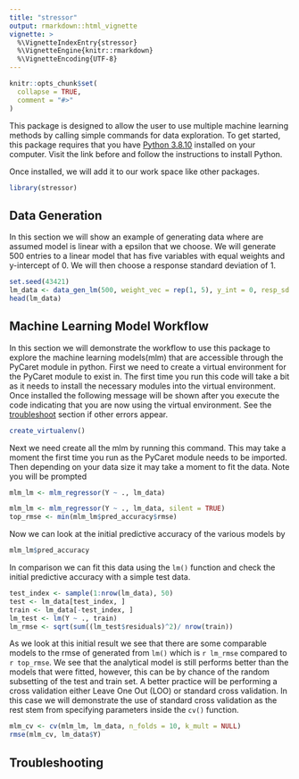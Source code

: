 ```yaml
---
title: "stressor"
output: rmarkdown::html_vignette
vignette: >
  %\VignetteIndexEntry{stressor}
  %\VignetteEngine{knitr::rmarkdown}
  %\VignetteEncoding{UTF-8}
---
```


```r
knitr::opts_chunk$set(
  collapse = TRUE,
  comment = "#>"
)
```

This package is designed to allow the user to use multiple machine learning 
methods by calling simple commands for data exploration. To get started, this 
package requires that you have <a href = https://www.python.org/downloads/release/python-3810/>Python 3.8.10</a>
installed on your computer. Visit the link before and follow the instructions to
install Python. 

Once installed, we will add it to our work space like other packages.
```r
library(stressor)
```

## Data Generation

In this section we will show an example of generating data where are assumed 
model is linear with a epsilon that we choose. We will generate 500 entries to a
linear model that has five variables with equal weights and y-intercept of 0. 
We will then choose a response standard deviation of 1.
```r
set.seed(43421)
lm_data <- data_gen_lm(500, weight_vec = rep(1, 5), y_int = 0, resp_sd = 1)
head(lm_data)
```

## Machine Learning Model Workflow

In this section we will demonstrate the workflow to use this package to explore
the machine learning models(mlm) that are accessible through the PyCaret module
in python. First we need to create a virtual environment for the PyCaret module
to exist in. The first time you run this code will take a bit as it needs to 
install the necessary modules into the virtual environment. Once installed the 
following message will be shown after you execute the code indicating that you
are now using the virtual environment. See the <a href=#troubleshoot>
troubleshoot</a> section if other errors appear.
```r
create_virtualenv()
```

Next we need create all the mlm by running this command. This may take a moment
the first time you run as the PyCaret module needs to be imported. Then
depending on your data size it may take a moment to fit the data. Note you will
be prompted
```r
mlm_lm <- mlm_regressor(Y ~ ., lm_data)
```

```r
mlm_lm <- mlm_regressor(Y ~ ., lm_data, silent = TRUE)
top_rmse <- min(mlm_lm$pred_accuracy$rmse)
```

Now we can look at the initial predictive accuracy of the various models by
```r
mlm_lm$pred_accuracy
```

In comparison we can fit this data using the `lm()` function and check the 
initial predictive accuracy with a simple test data.
```r
test_index <- sample(1:nrow(lm_data), 50)
test <- lm_data[test_index, ]
train <- lm_data[-test_index, ]
lm_test <- lm(Y ~ ., train)
lm_rmse <- sqrt(sum((lm_test$residuals)^2)/ nrow(train))
```

As we look at this initial result we see that there are some comparable models 
to the rmse of generated from `lm()` which is `r lm_rmse` compared to 
`r top_rmse`. We see that the analytical model is still performs better than the
models that were fitted, however, this can be by chance of the random subsetting
of the test and train set. A better practice will be performing a cross 
validation either Leave One Out (LOO) or standard cross validation. In this case
we will demonstrate the use of standard cross validation as the rest stem from
specifying parameters inside the `cv()` function.
```r
mlm_cv <- cv(mlm_lm, lm_data, n_folds = 10, k_mult = NULL)
rmse(mlm_cv, lm_data$Y)
```


<div id="troubleshoot">
## Troubleshooting
</div>

